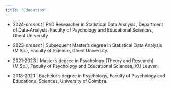 ```yaml
---
title: "Education"
---
```


-   2024-*present* \| PhD Researcher in Statistical Data Analysis, Department of Data-Analysis, Faculty of Psychology and Educational Sciences, Ghent University

-   2023-*present* \| Subsequent Master's degree in Statistical Data Analysis (M.Sc.), Faculty of Science, Ghent University.

-   2021-2023 \| Master's degree in Psychology (Theory and Research) (M.Sc.), Faculty of Psychology and Educational Sciences, KU Leuven.

-   2018-2021 \| Bachelor's degree in Psychology, Faculty of Psychology and Educational Sciences, University of Coimbra.
